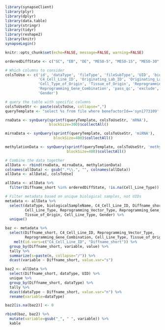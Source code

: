 ```r
library(synapseClient)
library(plyr)
library(dplyr)
library(data.table)
library(stringr)
library(tidyr)
library(reshape2)
library(knitr)
synapseLogin()

knitr::opts_chunk$set(echo=FALSE, message=FALSE, warning=FALSE)

orderedDiffState <- c("SC", "EB", "DE", "MESO-5", "MESO-15", "MESO-30", "ECTO")

```

```r
# Which columns to consider
colsToUse <- c('id', 'dataType', 'fileType', 'fileSubType', 'UID', 'biologicalSampleName',
               'C4_Cell_Line_ID', 'Originating_Lab_ID', 'Originating_Lab', 'Cell_Line_Type',
               'Cell_Type_of_Origin', 'Tissue_of_Origin', 'Reprogramming_Vector_Type',
               'Reprogramming_Gene_Combination', 'pass_qc', 'exclude', 'Diffname_short',
               'Gender')

# query the table with specific columns
colsToUseStr <- paste(colsToUse, collapse=",")
queryTemplate <- "select %s from file where benefactorId=='syn1773109' and dataType=='%s'"

rnaData <- synQuery(sprintf(queryTemplate, colsToUseStr, 'mRNA'), 
                    blockSize=300)$collectAll()

mirnaData <- synQuery(sprintf(queryTemplate, colsToUseStr, 'miRNA'), 
                      blockSize=400)$collectAll()

methylationData <- synQuery(sprintf(queryTemplate, colsToUseStr, 'methylation'), 
                            blockSize=400)$collectAll()

# Combine the data together
allData <- rbind(rnaData, mirnaData, methylationData)
colnames(allData) <- gsub(".*\\.", "", colnames(allData))
allData <- allData[, colsToUse]

allData <- allData %>%
  filter(Diffname_short %in% orderedDiffState, !is.na(Cell_Line_Type))

```

```r
# Filter metadata based on unique biological samples, not UIDs
metadata <- allData %>%
  select(dataType, biologicalSampleName, C4_Cell_Line_ID, Diffname_short,
         Cell_Line_Type, Reprogramming_Vector_Type, Reprogramming_Gene_Combination,
         Tissue_of_Origin, Cell_Line_Type, Gender) %>%
  unique()

```

```r
baz <- metadata %>% 
  select(Diffname_short, C4_Cell_Line_ID, Reprogramming_Vector_Type, 
         Reprogramming_Gene_Combination, Cell_Line_Type, Tissue_of_Origin, Gender) %>%
    melt(id.vars=c("C4_Cell_Line_ID", "Diffname_short")) %>%
  group_by(Diffname_short, variable, value) %>%
  tally %>%
  summarize(s=paste(n, collapse="/")) %>%
  dcast(variable ~ Diffname_short, value.var="s")

baz2 <- allData %>% 
  select(Diffname_short, dataType, UID) %>%
  unique %>%
  group_by(Diffname_short, dataType) %>%
  tally %>%
  dcast(dataType ~ Diffname_short, value.var="n") %>%
  rename(variable=dataType)

baz2[is.na(baz2)] <- 0

rbind(baz, baz2) %>%
  mutate(variable=gsub("_", " ", variable)) %>%
  kable
```

